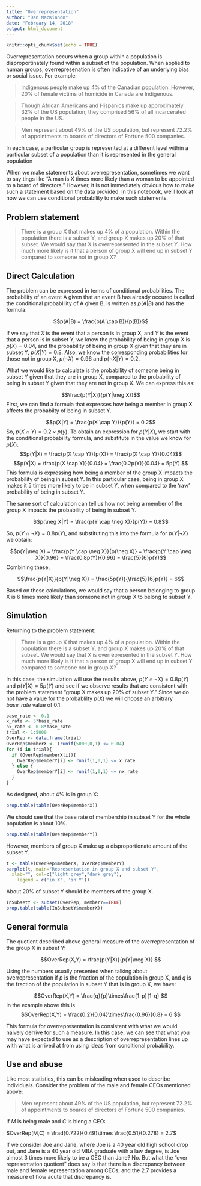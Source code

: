 ```yaml
---
title: "Overrepresentation"
author: "Dan MacKinnon"
date: "February 14, 2018"
output: html_document
---
```


```r
knitr::opts_chunk$set(echo = TRUE)
```

Overrepresentation occurs when a group within a population is disproportinately found within a subset of the population. When applied to human groups, overrepresenation is often indicative of an underlying bias or social issue. For example:

> Indigenous people make up 4% of the Canadian population. However, 20% of female victims of homicide in Canada are Indigenous.

> Though African Americans and Hispanics make up approximately 32% of the US population, they comprised 56% of all incarcerated people in the US.

> Men represent about 49% of the US population, but represent 72.2% of appointments to boards of directors of Fortune 500 companies.

In each case, a particular group is represented at a different level within a particular subset of a population than it is represented in the general population 

When we make statements about overrepresentation, sometimes we want to say tings like "A man is X times more likely than a woman to be appointed to a board of directors." However, it is not immediately obvious how to make such a statement based on the data provided. In this notebook, we'll look at how we can use conditional probability to make such statements.

## Problem statement

>There is a group X that makes up 4% of a population. Within the population there is a subset Y, and group X makes up 20% of that subset. We would say that X is overrepresented in the subset Y. How much more likely is it that a person of group X will end up in subset Y compared to someone not in group X?

## Direct Calculation

The problem can be expressed in terms of conditional probabilities. The probability of an event A given that an event B has already occured is called the conditional probablility of A given B, is written as $p(A|B)$ and has the formula:

$$p(A|B) = \frac{p(A \cap B)}{p(B)}$$



If we say that $X$ is the event that a person is in group X, and $Y$ is the event that a person is in subset Y, we know the probability of being in group X is $p(X) = 0.04$, and the probability of being in group X given that they are in subset Y, $p(X|Y) = 0.8$. Also, we know the corresponding probabilities for those not in group X, $p(\neg X) = 0.96$ and $p(\neg X|Y) = 0.2$.

What we would like to calculate is the probability of someone being in subset Y given that they are in group X, compared to the probability of being in subset Y given that they are not in group X. We can express this as:

$$\frac{p(Y|X)}{p(Y|\neg X)}$$ 
First, we can find a formula that expresses how being a member in group X affects the probabilty of being in subset Y. 

$$p(X|Y) = \frac{p(X \cap Y)}{p(Y)} = 0.2$$
So, $p(X \cap Y) = 0.2 \times p(y)$. To obtain an expression for $p(Y|X)$, we start with the conditional probability formula, and substitute in the value we know for $p(X)$.
$$p(Y|X) = \frac{p(X \cap Y)}{p(X)} = \frac{p(X \cap Y)}{0.04}$$
$$p(Y|X) = \frac{p(X \cap Y)}{0.04} = \frac{0.2p(Y)}{0.04} = 5p(Y) $$
This formula is expressing how being a member of the group X impacts the probability of being in subset Y. In this particular case, being in group X makes it 5 times more likely to be in subset Y, when compared to the 'raw' probability of being in subset Y.

The same sort of calculation can tell us how not being a member of the group X impacts the probability of being in subset Y.


$$p(\neg X|Y) = \frac{p(Y \cap \neg X)}{p(Y)} = 0.8$$

So, $p(Y \cap \neg X) = 0.8p(Y)$, and substituting this into the formula for $p(Y| \neg X)$ we obtain:

$$p(Y|\neg X) = \frac{p(Y \cap \neg X)}{p(\neg X)} =  \frac{p(Y \cap \neg X)}{0.96} =  \frac{0.8p(Y)}{0.96} = \frac{5}{6}p(Y)$$
Combining these, 

$$\frac{p(Y|X)}{p(Y|\neg X)} = \frac{5p(Y)}{\frac{5}{6}p(Y)} = 6$$

Based on these calculations, we would say that a person belonging to group X is 6 times more likely than someone not in group X to belong to subset Y.


## Simulation

Returning to the problem statement:

>There is a group X that makes up 4% of a population. Within the population there is a subset Y, and group X makes up 20% of that subset. We would say that X is overrepresented in the subset Y. How much more likely is it that a person of group X will end up in subset Y compared to someone not in group X?

In this case, the simulation will use the results above,  $p(Y \cap \neg X) = 0.8p(Y)$ and $p(Y|X) = 5p(Y)$ and see if we observe results that are consistent with the problem statement "group X makes up 20% of subset Y." Since we do not have a value for the probablilty $p(X)$ we will choose an arbitrary *base_rate* value of 0.1.

```r
base_rate <- 0.1
x_rate <- 5*base_rate
nx_rate <- 0.8*base_rate
trial <- 1:5000
OverRep <- data.frame(trial)
OverRep$memberX <- (runif(5000,0,1) <= 0.04)
for (i in trial){
  if (OverRep$memberX[i]){
    OverRep$memberY[i] <- runif(1,0,1) <= x_rate
  } else {
    OverRep$memberY[i] <- runif(1,0,1) <= nx_rate
  }
}

```
As designed, about 4% is in group X:
```r
prop.table(table(OverRep$memberX))
```
We should see that the base rate of membership in subset Y for the whole population is about 10%.
```r
prop.table(table(OverRep$memberY))
```
However, members of group X make up a disproportionate amount of the subset Y.
```r
t <- table(OverRep$memberX, OverRep$memberY)
barplot(t, main="Representation in group X and subset Y",
  xlab="", col=c("light grey","dark grey"),
 	legend = c('in X', 'in Y'))
```

About 20% of subset Y should be members of the group X.
```r
InSubsetY <- subset(OverRep, memberY==TRUE)
prop.table(table(InSubsetY$memberX))
```

## General formula

The quotient described above  general measure of the overrepresentation of the group X in subset Y:

$$OverRep(X,Y) = \frac{p(Y|X)}{p(Y|\neg X)} $$

Using the numbers usually presented when talking about overrepresentation if $p$ is the fraction of the population in group X, and $q$ is the fraction of the population in subset Y that is in group X, we have:

$$OverRep(X,Y) = \frac{q}{p}\times\frac{1-p}{1-q} $$
In the example above this is
$$OverRep(X,Y) = \frac{0.2}{0.04}\times\frac{0.96}{0.8} = 6 $$

This formula for overrepresentation is consistent with what we would naively derrive for such a measure. In this case, we can see that what you may have expected to use as a description of overrepresentation lines up with what is arrived at from using ideas from conditional probability.

## Use and abuse

Like most statistics, this can be misleading when used to describe individuals. Consider the problem of the male and female CEOs mentioned above:

> Men represent about 49% of the US population, but represent 72.2% of appointments to boards of directors of Fortune 500 companies.

If $M$ is being male and $C$ is bieng a CEO:

$OverRep(M,C) = \frad{0.722}{0.49}\times \frac{0.51}{0.278} = 2.7$

If we consider Joe and Jane, where Joe is a 40 year old high school drop out, and Jane is a 40 year old MBA graduate with a law degree, is Joe almost 3 times more likely to be a CEO than Jane? No. But what the "over representation quotient" does say is that there is a discrepancy between male and female representation among CEOs, and the 2.7 provides a measure of how acute that discrepancy is.

